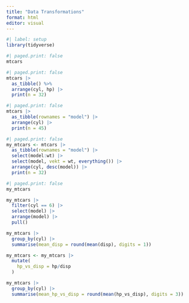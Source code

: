 ```yaml
---
title: "Data Transformations"
format: html
editor: visual
---
```


```r
#| label: setup
library(tidyverse)
```

```r
#| paged.print: false
mtcars
```

```r
#| paged.print: false
mtcars |> 
  as_tibble() %>% 
  arrange(cyl, hp) |> 
  print(n = 32)
```

```r
#| paged.print: false
mtcars |> 
  as_tibble(rownames = "model") |> 
  arrange(cyl) |> 
  print(n = 45)
```

```r
#| paged.print: false
my_mtcars <- mtcars |> 
  as_tibble(rownames = "model") |> 
  select(model:wt) |> 
  select(model, vekt = wt, everything()) |> 
  arrange(cyl, desc(model)) |> 
  print(n = 32)
```

```r
#| paged.print: false
my_mtcars
```

```r
my_mtcars |> 
  filter(cyl == 6) |> 
  select(model) |> 
  arrange(model) |>
  pull()
```

```r
my_mtcars |> 
  group_by(cyl) |>
  summarise(mean_disp = round(mean(disp), digits = 1))
```

```r
my_mtcars <- my_mtcars |>
  mutate(
    hp_vs_disp = hp/disp
  )
```

```r
my_mtcars |> 
  group_by(cyl) |> 
  summarise(mean_hp_vs_disp = round(mean(hp_vs_disp), digits = 3))
```
